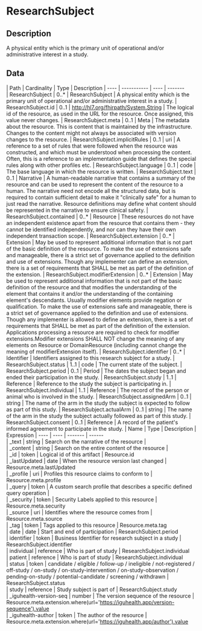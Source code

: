 
  # ResearchSubject
 ## Description 
 A physical entity which is the primary unit of operational and/or administrative interest in a study. 

  ## Data
  <Tabs> <TabItem value="structure" label="Structure">
   | Path | Cardinality | Type | Description
  | ---- | ----------- | ---- | -------  
 | ResearchSubject | 0..* | ResearchSubject | A physical entity which is the primary unit of operational and/or administrative interest in a study. 
 | ResearchSubject.id | 0..1 | http://hl7.org/fhirpath/System.String | The logical id of the resource, as used in the URL for the resource. Once assigned, this value never changes. 
 | ResearchSubject.meta | 0..1 | Meta | The metadata about the resource. This is content that is maintained by the infrastructure. Changes to the content might not always be associated with version changes to the resource. 
 | ResearchSubject.implicitRules | 0..1 | uri | A reference to a set of rules that were followed when the resource was constructed, and which must be understood when processing the content. Often, this is a reference to an implementation guide that defines the special rules along with other profiles etc. 
 | ResearchSubject.language | 0..1 | code | The base language in which the resource is written. 
 | ResearchSubject.text | 0..1 | Narrative | A human-readable narrative that contains a summary of the resource and can be used to represent the content of the resource to a human. The narrative need not encode all the structured data, but is required to contain sufficient detail to make it "clinically safe" for a human to just read the narrative. Resource definitions may define what content should be represented in the narrative to ensure clinical safety. 
 | ResearchSubject.contained | 0..* | Resource | These resources do not have an independent existence apart from the resource that contains them - they cannot be identified independently, and nor can they have their own independent transaction scope. 
 | ResearchSubject.extension | 0..* | Extension | May be used to represent additional information that is not part of the basic definition of the resource. To make the use of extensions safe and manageable, there is a strict set of governance  applied to the definition and use of extensions. Though any implementer can define an extension, there is a set of requirements that SHALL be met as part of the definition of the extension. 
 | ResearchSubject.modifierExtension | 0..* | Extension | May be used to represent additional information that is not part of the basic definition of the resource and that modifies the understanding of the element that contains it and/or the understanding of the containing element's descendants. Usually modifier elements provide negation or qualification. To make the use of extensions safe and manageable, there is a strict set of governance applied to the definition and use of extensions. Though any implementer is allowed to define an extension, there is a set of requirements that SHALL be met as part of the definition of the extension. Applications processing a resource are required to check for modifier extensions.Modifier extensions SHALL NOT change the meaning of any elements on Resource or DomainResource (including cannot change the meaning of modifierExtension itself). 
 | ResearchSubject.identifier | 0..* | Identifier | Identifiers assigned to this research subject for a study. 
 | ResearchSubject.status | 1..1 | code | The current state of the subject. 
 | ResearchSubject.period | 0..1 | Period | The dates the subject began and ended their participation in the study. 
 | ResearchSubject.study | 1..1 | Reference | Reference to the study the subject is participating in. 
 | ResearchSubject.individual | 1..1 | Reference | The record of the person or animal who is involved in the study. 
 | ResearchSubject.assignedArm | 0..1 | string | The name of the arm in the study the subject is expected to follow as part of this study. 
 | ResearchSubject.actualArm | 0..1 | string | The name of the arm in the study the subject actually followed as part of this study. 
 | ResearchSubject.consent | 0..1 | Reference | A record of the patient's informed agreement to participate in the study. 
</TabItem>
 <TabItem value="searchparameter" label="Search Parameters">
   | Name | Type | Description  | Expression 
    | ---- | ---- | ------- | ------  
 | _text | string | Search on the narrative of the resource |   
 | _content | string | Search on the entire content of the resource |   
 | _id | token | Logical id of this artifact | Resource.id  
 | _lastUpdated | date | When the resource version last changed | Resource.meta.lastUpdated  
 | _profile | uri | Profiles this resource claims to conform to | Resource.meta.profile  
 | _query | token | A custom search profile that describes a specific defined query operation |   
 | _security | token | Security Labels applied to this resource | Resource.meta.security  
 | _source | uri | Identifies where the resource comes from | Resource.meta.source  
 | _tag | token | Tags applied to this resource | Resource.meta.tag  
 | date | date | Start and end of participation | ResearchSubject.period  
 | identifier | token | Business Identifier for research subject in a study | ResearchSubject.identifier  
 | individual | reference | Who is part of study | ResearchSubject.individual  
 | patient | reference | Who is part of study | ResearchSubject.individual  
 | status | token | candidate / eligible / follow-up / ineligible / not-registered / off-study / on-study / on-study-intervention / on-study-observation / pending-on-study / potential-candidate / screening / withdrawn | ResearchSubject.status  
 | study | reference | Study subject is part of | ResearchSubject.study  
 | _iguhealth-version-seq | number | The version sequence of the resource | Resource.meta.extension.where(url='https://iguhealth.app/version-sequence').value  
 | _iguhealth-author | token | The author of the resource | Resource.meta.extension.where(url='https://iguhealth.app/author').value  

</TabItem>
</Tabs>
